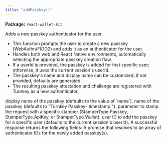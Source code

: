 ```yaml
---
title: "addPasskey()"
---
```



<p><strong>Package:</strong> <code>react-wallet-kit</code></p>

<H3Bordered text="Overview" />

Adds a new passkey authenticator for the user.

<ul>
  <li>This function prompts the user to create a new passkey (WebAuthn/FIDO2) and adds it as an authenticator for the user.</li>
  <li>Handles both web and React Native environments, automatically selecting the appropriate passkey creation flow.</li>
  <li>If a userId is provided, the passkey is added for that specific user; otherwise, it uses the current session's userId.</li>
  <li>The passkey's name and display name can be customized; if not provided, defaults are generated.</li>
  <li>The resulting passkey attestation and challenge are registered with Turnkey as a new authenticator.</li>
</ul>

<H3Bordered text="Parameters" />

<ParamField body="params" type='AddPasskeyParams' required={false} >
  <Expandable title="params details">
    <NestedParam parentKey="params" childKey="displayName" type='string' required={false}>
display name of the passkey (defaults to the value of `name`).
</NestedParam>
    <NestedParam parentKey="params" childKey="name" type='string' required={false}>
name of the passkey (defaults to "Turnkey Passkey-`timestamp`").
</NestedParam>
    <NestedParam parentKey="params" childKey="stampWith" type='StamperType' required={false}>
parameter to stamp the request with a specific stamper (StamperType.Passkey, StamperType.ApiKey, or StamperType.Wallet).
</NestedParam>
    <NestedParam parentKey="params" childKey="userId" type='string' required={false}>
user ID to add the passkey for a specific user (defaults to the current session's userId).
</NestedParam>
  </Expandable>
</ParamField>

<H3Bordered text="Response" />
A successful response returns the following fields:

<ResponseField name="returns" type="string[]" required={true}>
  A promise that resolves to an array of authenticator IDs for the newly added passkey(s).
</ResponseField>
